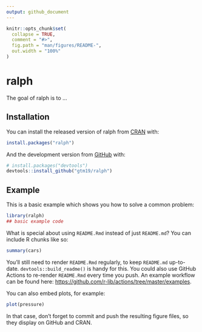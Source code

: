 ```yaml
---
output: github_document
---
```


<!-- README.md is generated from README.Rmd. Please edit that file -->

```r
knitr::opts_chunk$set(
  collapse = TRUE,
  comment = "#>",
  fig.path = "man/figures/README-",
  out.width = "100%"
)
```

# ralph

<!-- badges: start -->
<!-- badges: end -->

The goal of ralph is to ...

## Installation

You can install the released version of ralph from [CRAN](https://CRAN.R-project.org) with:

``` r
install.packages("ralph")
```

And the development version from [GitHub](https://github.com/) with:

``` r
# install.packages("devtools")
devtools::install_github("gtm19/ralph")
```
## Example

This is a basic example which shows you how to solve a common problem:

```r
library(ralph)
## basic example code
```

What is special about using `README.Rmd` instead of just `README.md`? You can include R chunks like so:

```r
summary(cars)
```

You'll still need to render `README.Rmd` regularly, to keep `README.md` up-to-date. `devtools::build_readme()` is handy for this. You could also use GitHub Actions to re-render `README.Rmd` every time you push. An example workflow can be found here: <https://github.com/r-lib/actions/tree/master/examples>.

You can also embed plots, for example:

```r
plot(pressure)
```

In that case, don't forget to commit and push the resulting figure files, so they display on GitHub and CRAN.
